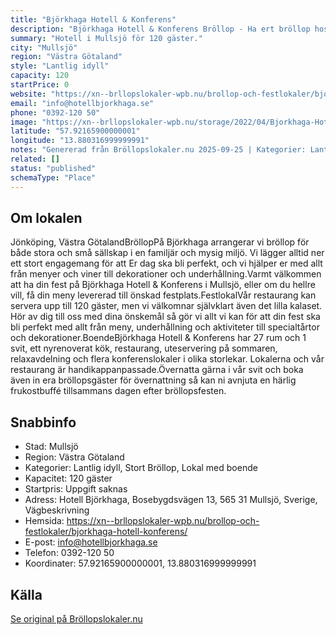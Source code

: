 ```yaml
---
title: "Björkhaga Hotell & Konferens"
description: "Björkhaga Hotell & Konferens Bröllop - Ha ert bröllop hos oss på Björkhaga Hotell & Konferens. Se vår fina Bröllopslokal. Skicka gärna en förfrågan så hjälper…"
summary: "Hotell i Mullsjö för 120 gäster."
city: "Mullsjö"
region: "Västra Götaland"
style: "Lantlig idyll"
capacity: 120
startPrice: 0
website: "https://xn--brllopslokaler-wpb.nu/brollop-och-festlokaler/bjorkhaga-hotell-konferens/"
email: "info@hotellbjorkhaga.se"
phone: "0392-120 50"
image: "https://xn--brllopslokaler-wpb.nu/storage/2022/04/Bjorkhaga-Hotell-brollopslokal-brollop.webp"
latitude: "57.92165900000001"
longitude: "13.880316999999991"
notes: "Genererad från Bröllopslokaler.nu 2025-09-25 | Kategorier: Lantlig idyll, Stort Bröllop, Lokal med boende"
related: []
status: "published"
schemaType: "Place"
---
```


## Om lokalen

Jönköping, Västra GötalandBröllopPå Björkhaga arrangerar vi bröllop för både stora och små sällskap i en familjär och mysig miljö. Vi lägger alltid ner ett stort engagemang för att Er dag ska bli perfekt, och vi hjälper er med allt från menyer och viner till dekorationer och underhållning.Varmt välkommen att ha din fest på Björkhaga Hotell & Konferens i Mullsjö, eller om du hellre vill, få din meny levererad till önskad festplats.FestlokalVår restaurang kan servera upp till 120 gäster, men vi välkomnar självklart även det lilla kalaset. Hör av dig till oss med dina önskemål så gör vi allt vi kan för att din fest ska bli perfekt med allt från meny, underhållning och aktiviteter till specialtårtor och dekorationer.BoendeBjörkhaga Hotell & Konferens har 27 rum och 1 svit, ett nyrenoverat kök, restaurang, uteservering på sommaren, relaxavdelning och flera konferenslokaler i olika storlekar. Lokalerna och vår restaurang är handikappanpassade.Övernatta gärna i vår svit och boka även in era bröllopsgäster för övernattning så kan ni avnjuta en härlig frukostbuffé tillsammans dagen efter bröllopsfesten.

## Snabbinfo

- Stad: Mullsjö
- Region: Västra Götaland
- Kategorier: Lantlig idyll, Stort Bröllop, Lokal med boende
- Kapacitet: 120 gäster
- Startpris: Uppgift saknas
- Adress: Hotell Björkhaga, Bosebygdsvägen 13, 565 31 Mullsjö, Sverige, Vägbeskrivning
- Hemsida: https://xn--brllopslokaler-wpb.nu/brollop-och-festlokaler/bjorkhaga-hotell-konferens/
- E-post: info@hotellbjorkhaga.se
- Telefon: 0392-120 50
- Koordinater: 57.92165900000001, 13.880316999999991

## Källa

[Se original på Bröllopslokaler.nu](https://xn--brllopslokaler-wpb.nu/brollop-och-festlokaler/bjorkhaga-hotell-konferens/)
